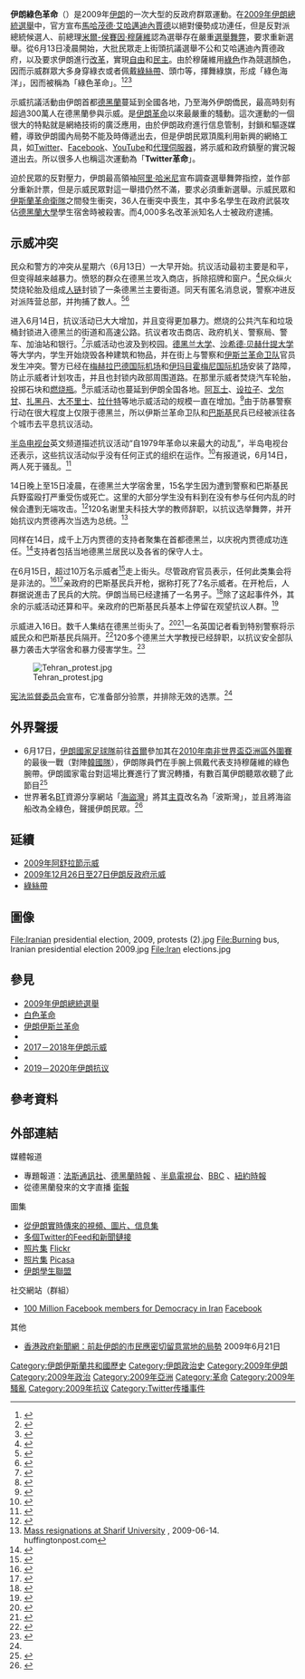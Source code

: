 {{Infobox civil conflict
| title = 伊朗綠色革命
| partof =
| image = File:Iran election protest June 16 6996.jpg
| caption =民眾佩戴綠色絲帶，高舉反對派領袖[[米爾-侯賽因·穆薩維|穆薩維]]和要求改革的海報
| date = 2009年6月13日–2010年2月1日<ref>[[Al_Jazeera_International|Al Jazeera International]] [http://english.aljazeera.net/focus/iran/2009/11/200911411259869709.html# Timeline: Iran after the election] {{Wayback|url=http://english.aljazeera.net/focus/iran/2009/11/200911411259869709.html |date=20110629051610 }}</ref>
| place ={{Flagu|伊朗}}：[[德黑蘭|德黑蘭]]、[[阿巴丹|阿巴丹]]、[[阿瓦士|阿瓦士]]、[[阿拉克|阿拉克]]、[[阿尔达比勒|阿尔达比勒]]、[[阿巴斯港|阿巴斯港]]、[[比尔詹德|比尔詹德]]、[[博季努爾德市|博季努爾德市]]、[[博魯傑爾德|博魯傑爾德]]、[[迪茲富勒|迪茲富勒]]、[[薩里市|薩里市]]、[[巴博勒|巴博勒]]、[[托爾卡曼港|托爾卡曼港]]、[[布什爾|布什爾]]、[[哈馬丹|哈馬丹]]、[[伊斯法罕|伊斯法罕]]、[[伊拉姆市|伊拉姆市]]、[[卡拉季|卡拉季]]、[[卡尚|卡尚]]、[[克爾曼|克爾曼]]、[[克爾曼沙赫|克爾曼沙赫]]、[[霍拉姆沙赫爾|霍拉姆沙赫爾]]、[[霍伊|霍伊]]、[[馬什哈德|馬什哈德]]、[[納傑法巴德|納傑法巴德]]、[[加茲溫|加茲溫]]、[[庫姆|庫姆]]、[[拉什特|拉什特]]、[[萨南达季|萨南达季]]、[[沙赫爾庫爾德市|沙赫爾庫爾德市]]、[[設拉子|設拉子]]、[[大不里士|大不里士]]、[[乌尔米耶|乌尔米耶]]、[[亞蘇季|亞蘇季]]、[[亚兹德|亚兹德]]、[[扎博勒|扎博勒]]、[[贊詹省|贊詹省]]、[[扎黑丹|扎黑丹]]

 [[海外伊朗人|海外伊朗人]]所發動示威

'''{{Flagu|美國}}'''：
[[亞特蘭大|亞特蘭大]]、[[夏洛特_(北卡羅來納州)|夏洛特]]、[[辛辛那提|辛辛那提]]、{{le|Preston, Iowa|Preston, Iowa}}、[[達拉斯|達拉斯]]、[[丹佛|丹佛]]、[[胡士頓|胡士頓]]、[[印第安納波利斯|印第安納波利斯]]、[[爾灣_(加利福尼亞州)|爾灣]]、[[堪薩斯|堪薩斯]]、[[拉斯克魯塞斯_(新墨西哥州)|拉斯克魯塞斯]]、[[拉斯維加斯|拉斯維加斯]]、<ref>[http://www.fox5vegas.com/news/19805133/detail.html Vegas Iranians Protest Violence In Home Country]{{Dead link|date=2018年8月 |bot=InternetArchiveBot |fix-attempted=yes }}、fox5vegas.com (19 June 2009)</ref>[[洛杉磯|洛杉磯]]、[[麥迪遜|麥迪遜]]、[[邁阿密|邁阿密]]、[[明尼阿波利斯|明尼阿波利斯]]、[[紐約市|紐約市]]、[[奧蘭多_(佛羅里達州)|奧蘭多]]、[[費城|費城]]、[[波特蘭|波特蘭]]、[[聖地牙哥|聖地牙哥]]、[[舊金山|舊金山]]、[[聖荷西_(加利福尼亞州)|聖荷西]]、[[西雅圖|西雅圖]]、[[州學院|州學院]]、[[坦佩_(亞利桑那州)|坦佩]]、[[華盛頓特區|華盛頓特區]]
<br />

'''{{Flagu|加拿大}}'''：[[卡尔加里|卡尔加里]]、[[艾德蒙吞|艾德蒙吞]]、[[哈利法克斯|哈利法克斯]]、[[哈密尔顿_(安大略)|哈密尔顿]]、[[倫敦_(加拿大)|倫敦]]、[[蒙特利爾|蒙特利爾]]、[[渥太華|渥太華]]、[[多倫多|多倫多]]、[[溫哥華|溫哥華]]、[[滑鐵盧_(安大略省)|滑鐵盧]] 
<br />
 '''{{Flagu|德國}}'''：[[柏林|柏林]]、[[波鴻|波鴻]]、[[科隆|科隆]]、[[多特蒙德|多特蒙德]]、[[杜塞尔多夫|杜塞尔多夫]]、[[法蘭克福|法蘭克福]]、[[漢堡|漢堡]]、[[漢諾威|漢諾威]]、[[海德堡|海德堡]]、[[明施特尔|明施特尔]]、[[斯图加特|斯图加特]]<ref>{{cite web |url=http://www.stuttgarter-zeitung.de/stz/page/2099030_0_9223_-demonstration-auch-in-stuttgart-streit-im-iran-eskaliert.html |title=Streit im Iran eskaliert |language=de |publisher=''stuttgarter-zeitung.de'' |date=2009-06-20 |accessdate=14 February 2011 <!--DASHBot--> |archive-date=2009-06-21 |archive-url=https://web.archive.org/web/20090621221149/http://www.stuttgarter-zeitung.de/stz/page/2099030_0_9223_-demonstration-auch-in-stuttgart-streit-im-iran-eskaliert.html |dead-url=yes }}</ref><br />'''{{Flagu|瑞典}}'''：[[斯德哥爾摩|斯德哥爾摩]]、[[哥特堡|哥特堡]]、[[马尔默|马尔默]]、[[謝萊夫特奧|謝萊夫特奧]]、[[卡尔斯塔德|卡尔斯塔德]]、[[松茲瓦爾|松茲瓦爾]]<ref>{{cite web|url=http://st.nu/start/sundsvall/1.1154003-en-tyst-minut-for-dodsoffren-i-iran|title=En tyst minut för dödsoffren |language=sv |publisher=Sundsvall Tidning |date=2009-06-26 | accessdate= 14 February 2011 <!--DASHBot-->}}</ref>、[[烏普薩拉|烏普薩拉]]<ref>{{cite web |url=http://nyheterna.se/1.1064254 |title=Demonstration i Uppsala |language=sv |publisher=Nyheterna.se |date=2009-06-25 |accessdate=24 April 2011 <!--DASHBot--> |archive-date=2011-08-09 |archive-url=https://web.archive.org/web/20110809154530/http://www.nyheterna.se/1.1064254 |dead-url=no }}</ref>[[赫爾辛堡|赫爾辛堡]]<ref>{{cite web |url=http://hd.se/helsingborg/2009/07/08/ny-demonstration-foer-demokratin-i/ |title=Ny demonstration för dem i Iran |language=sv |publisher=hd.se |date=2009-07-08 |accessdate=14 February 2011 <!--DASHBot--> |archive-url=https://web.archive.org/web/20110607140522/http://hd.se/helsingborg/2009/07/08/ny-demonstration-foer-demokratin-i/ |archive-date=2011-06-07 |dead-url=yes }}</ref>、[[于默奧|于默奧]]<ref>{{cite web |url=http://www.sr.se/VASTERBOTTEN/nyheter/artikel.asp?artikel=2914299 |title=Demonstration för iransk demokrati |language=sv |publisher=[[Sveriges_Radio|Sveriges Radio]] |date=2009-06-18 |accessdate=14 February 2011 <!--DASHBot--> |archive-date=2012-09-10 |archive-url=https://archive.is/20120910174247/http://www.sr.se/VASTERBOTTEN/nyheter/artikel.asp?artikel=2914299 |dead-url=yes }}</ref>、[[延雪平|延雪平]]<ref>{{cite web |url=http://www.jnytt.se/nyhet/25058/demonstranterna-stodjer-folket-i-iran |title=Demonstranterna stödjer folket i |language=sv |publisher=jnytt.se |date=2009-07-08 |accessdate=14 February 2011 <!--DASHBot--> |archive-url=https://web.archive.org/web/20110721160551/http://www.jnytt.se/nyhet/25058/demonstranterna-stodjer-folket-i-iran |archive-date=2011-07-21 |dead-url=yes }}</ref>、[[烏德瓦拉|烏德瓦拉]]<ref>{{cite web |url=http://www.sr.se/cgi-bin/vast/nyheter/artikel.asp?Artikel=2928180 |title=Irandemonstration i Uddevalla |language=sv |publisher=[[Sveriges_Radio|Sveriges Radio]] |date=2009-06-25 |accessdate=14 February 2011 <!--DASHBot--> |archive-date=2012-09-10 |archive-url=https://archive.is/20120910053547/http://www.sr.se/cgi-bin/vast/nyheter/artikel.asp?Artikel=2928180 |dead-url=yes }}</ref>、[[布羅斯|布羅斯]]<ref>{{cite web |url=http://www.bt.se/nyheter/boras/hundratals-borasiranier-i-protest-(1393697).gm |title=Hundratals boråsiranier i protest |language=sv |publisher=bt.se |date=2009-06-24 |access-date=2013-08-26 |archive-url=https://web.archive.org/web/20131029210911/http://www.bt.se/nyheter/boras/hundratals-borasiranier-i-protest-(1393697).gm |archive-date=2013-10-29 |dead-url=yes }}</ref><br /> '''{{Flagu|荷蘭}}'''：[[海牙|海牙]]、[[阿姆斯特丹|阿姆斯特丹]]、[[代尔夫特|代尔夫特]]、[[莱顿|莱顿]]、[[格罗宁根|格罗宁根]]、[[馬斯特里赫特|馬斯特里赫特]]、<br /> '''{{Flagu|義大利}}'''：[[羅馬|羅馬]]、[[米蘭|米蘭]]、[[都灵|都灵]]、[[佛羅倫斯|佛羅倫斯]]<br />'''{{Flagu|瑞士}}'''：[[日內瓦|日內瓦]]、[[洛桑|洛桑]]、[[蘇黎世|蘇黎世]]、[[伯恩|伯恩]]<br /> '''{{Flagu|澳大利亞}}'''：[[悉尼|雪梨]]、[[墨爾本|墨爾本]]、[[坎培拉|坎培拉]]、<ref>http://www.sbs.com.au/news/article/1034041/Protest-outside-Iranian-embassy-in-Canberra {{Wayback|url=http://www.sbs.com.au/news/article/1034041/Protest-outside-Iranian-embassy-in-Canberra |date=20121015003758 }} Protests outside Iranian embassy in Canberra、[[sbs.com.au|sbs.com.au]] (26 July 2009)</ref>[[阿德雷德|阿德雷德]]<ref>{{cite web |url=http://www.abc.net.au/news/stories/2009/06/18/2601996.htm?site=adelaide |title=Iran poll prompts Adelaide protest、abc.net.au (June 18、2009) |publisher=Abc.net.au |date=2009-06-18 |accessdate=2013-08-06 |archive-date=2013-11-13 |archive-url=https://web.archive.org/web/20131113042344/http://www.abc.net.au/news/stories/2009/06/18/2601996.htm?site=adelaide |dead-url=no }}</ref><br /> '''{{Flagu|西班牙}}'''：[[巴塞隆納|巴塞隆納]]、[[馬德里|馬德里]] <br />'''{{Flagu|烏克蘭}}'''：[[基輔|基輔]]、<ref>{{cite news | url = http://www.reuters.com/news/pictures/searchpopup?picId=10524744 | title = Iranian students take part in a protest rally in support of the defeated moderate presidential candidate Mirhossein Mousavi in front of the Iranian embassy in Kiev, June 16, 2009. Mousavi has disputed official figures which gave hardline President Mahmoud Ahmadinejad a landslide, and called for the election to be annulled. REUTERS/Konstantin Chernichkin (UKRAINE POLITICS ELECTIONS CONFLICT) | work = Reuters | accessdate = 14 February 2011 <!--DASHBot--> | archive-date = 2016-10-24 | archive-url = https://web.archive.org/web/20161024050939/http://www.reuters.com/news/pictures/searchpopup?picId=10524744 | dead-url = no }}</ref>[[哈爾科夫|哈爾科夫]] <br />  '''{{Flagu|英國}}'''：[[倫敦|倫敦]]、[[曼徹斯特|曼徹斯特]]、[[谢菲尔德|谢菲尔德]]、[[諾丁罕|諾丁罕]]、[[布里斯托尔|布里斯托尔]]<ref>{{cite web |url=http://www.thisisbristol.co.uk/news/Iranians-stage-peaceful-demo-Bristol/article-1091035-detail/article.html |title=Iranians stage peaceful demo in Bristol、thisisbristol.co.uk (June 19、2009) |publisher=Thisisbristol.co.uk |date=2009-06-19 |accessdate=2013-08-06 |archive-url=https://web.archive.org/web/20100331110141/http://www.thisisbristol.co.uk/news/Iranians-stage-peaceful-demo-Bristol/article-1091035-detail/article.html |archive-date=2010-03-31 |dead-url=yes }}</ref><br />'''{{Flagu|法國}}'''：[[巴黎|巴黎]]、[[里昂|里昂]] <br />'''{{Flagu|比利時}}'''：[[布魯塞爾|布魯塞爾]]、[[鲁汶|鲁汶]] <br /> '''{{Flagu|紐西蘭}}'''：[[奧克蘭|奧克蘭]]、[[威靈頓|威靈頓]]、[[基督山|基督山]] <br /> '''{{Flagu|馬來西亞}}'''：[[吉隆坡|吉隆坡]] <br /> '''{{Flagu|葡萄牙}}'''：[[里斯本|里斯本]] <br /> '''{{Flagu|奧地利}}'''：[[維也納|維也納]]、[[薩爾茲堡|薩爾茲堡]]<ref>{{cite web |url=http://salzburg.orf.at/stories/374442 |title=100 Teilnehmer bei Iran-Demo in Salzburg |language=de |publisher=salzburg.orf.at |date=2009-07-12 |accessdate=14 February 2011 <!--DASHBot--> |archive-url=https://web.archive.org/web/20110826154901/http://salzburg.orf.at/stories/374442 |archive-date=2011-08-26 |dead-url=yes }}</ref><br /> '''{{Flagu|羅馬尼亞}}'''：[[布加勒斯特|布加勒斯特]]<ref>{{cite web |url=http://www.antena3.ro/stiri/romania/bucuresti-peste-150-de-cetateni-iranieni-au-protestat-fata-de-alegerea-lui-ahmadinejad_74170.html |title=Bucuresti Peste 150 de cetateni iranieni au protestat fata de alegerea lui Ahmadinejad |language=ro |publisher=''[[Antena_3_(Romania)|Antena3]]'' |date=2009-06-19 |accessdate=2009-06-20 |archiveurl=https://www.webcitation.org/5ic0RJ9P4?url=http://www.antena3.ro/stiri/romania/bucuresti-peste-150-de-cetateni-iranieni-au-protestat-fata-de-alegerea-lui-ahmadinejad_74170.html |archivedate=2009-07-28 |deadurl=yes }}</ref><br /> '''{{Flagu|匈牙利}}'''：[[布達佩斯|布達佩斯]]<ref>{{cite web |url=http://www.hirszerzo.hu/cikk.hol_van_a_szavazatunk_ahmadinezsad_nem_a_mi_elnokunk_-_tuntetes_a_stefanian.112137.html |title="Hol van a szavazatunk?", "Ahmadinezsád nem a mi elnökünk!" - Tüntetés a Stefánián |language=hu |publisher={{le|Hírszerző|Hírszerző}} |date=2009-06-15 |accessdate=14 February 2011 <!--DASHBot--> |archive-url=https://web.archive.org/web/20150924030302/http://www.hirszerzo.hu/cikk.hol_van_a_szavazatunk_ahmadinezsad_nem_a_mi_elnokunk_-_tuntetes_a_stefanian.112137.html |archive-date=2015-09-24 |dead-url=yes }}</ref><br /> '''{{Flagu|捷克}}'''：[[布拉格|布拉格]]<br />'''{{Flagu|日本}}'''：[[東京|東京]]、[[横濱市|横濱市]]、[[大阪市|大阪]]、[[京都|京都]]、[[名古屋|名古屋]]<br />'''{{Flagu|丹麥}}'''：[[哥本哈根|哥本哈根]]、[[奧胡斯|奧胡斯]]<br />'''{{Flagu|挪威}}'''：[[奧斯陸|奧斯陸]]、[[卑爾根|卑爾根]]、[[特隆赫姆|特隆赫姆]]、[[斯塔萬格|斯塔萬格]]、[[阿倫達爾|阿倫達爾]]、[[克里斯蒂安桑|克里斯蒂安桑]]<br />'''{{Flagu|韓國}}'''：[[首爾|首爾]]、[[釜山|釜山]]、[[大邱廣域市|大邱廣域市]]<br />'''{{Flagu|俄羅斯}}'''：[[莫斯科|莫斯科]]<br />'''{{Flagu|亞美尼亞}}'''：[[葉里溫|葉里溫]]<br/>'''{{Flagu|以色列}}'''：[[臺拉維夫|臺拉維夫]]<br />'''{{Flagu|阿拉伯聯合大公國}}'''：[[杜拜|杜拜]]<br />'''{{Flagu|土耳其}}'''：[[伊斯坦堡|伊斯坦堡]]、[[安卡拉|安卡拉]]<ref>{{cite news| url = http://www.reuters.com/news/pictures/searchpopup?picId=10660546| title = Turkey-based Iranian residents, who are supporters of Iranian opposition leader Mirhossein Mousavi, hold pictures of a woman identified by protestors as Neda Agha Soltan during a protest in Ankara June 27, 2009. Agha Soltan, the young woman shown on cameraphone footage falling, apparently shot, on the edges of a protest at Iran's disputed elections has drawn a passionate response worldwide. REUTERS/Stringer (TURKEY POLITICS CONFLICT)| work = Reuters| accessdate = 14 February 2011 <!--DASHBot-->| archive-date = 2016-10-24| archive-url = https://web.archive.org/web/20161024050757/http://www.reuters.com/news/pictures/searchpopup?picId=10660546| dead-url = no}}</ref><br />'''{{Flagu|巴基斯坦}}'''：[[伊斯蘭馬巴德|伊斯蘭馬巴德]]、<ref>{{cite web |last=Ali |first=Sajjad |url=http://www.demotix.com/news/112734/iranian-protest-islamabad |title=Iranian protest Islamabad |publisher=Demotix.com |date=2010-12-27 |accessdate=2011-03-23 |archive-url=https://web.archive.org/web/20110721175307/http://www.demotix.com/news/112734/iranian-protest-islamabad |archive-date=2011-07-21 |dead-url=yes }}</ref>[[喀拉蚩|喀拉蚩]]、[[拉合爾|拉合爾]]、[[白沙瓦|白沙瓦]]<br />'''{{Flagu|埃及}}'''：[[開羅|開羅]]<ref>{{cite news | url=http://blogs.reuters.com/global/2009/07/02/egypt-takes-no-chances-over-iran-inspired-demonstration/ | work=Reuters | title=Egypt takes no chances over Iran-inspired demonstration | date=2009-07-02 | accessdate=14 February 2011 <!--DASHBot--> | archive-date=2011-04-28 | archive-url=https://web.archive.org/web/20110428221717/http://blogs.reuters.com/global/2009/07/02/egypt-takes-no-chances-over-iran-inspired-demonstration/ | dead-url=no }}</ref><br/>'''{{Flagu|科威特}}'''：<u>[[科威特市|科威特市]]</u><ref>{{cite web |url=http://northwesternubf.org/2009/06/iran-election-protesters-set-to-defy-supreme-leader/ |title=Iran election protesters set to defy supreme leader、Northwesternubf.org (June 20、2009) |publisher=Northwesternubf.org |date= |accessdate=2013-08-06 |archive-date=2012-03-04 |archive-url=https://web.archive.org/web/20120304074303/http://northwesternubf.org/2009/06/iran-election-protesters-set-to-defy-supreme-leader/ |dead-url=no }}</ref><br />'''{{Flagu|希臘}}'''：[[雅典|雅典]]<ref>{{cite news | url = http://www.reuters.com/news/pictures/searchpopup?picId=10609271 | title = An Iranian protester holds a pre-Islamic revolution Iranian national flag in front of the Greek parliament during a rally in solidarity with Iranians protesting against their country's disputed presidential election, in Athens June 23, 2009. REUTERS/John Kolesidis (GREECE CONFLICT POLITICS) | work = Reuters | accessdate = 14 February 2011 <!--DASHBot--> | archive-date = 2016-10-24 | archive-url = https://web.archive.org/web/20161024050857/http://www.reuters.com/news/pictures/searchpopup?picId=10609271 | dead-url = no }}</ref><br />'''{{Flagu|賽普勒斯}}'''：[[尼古西亞|尼古西亞]]<ref>http://newshopper.sulekha.com/cyprus-iran-protest_photo_864368.htm {{Webarchive|url=https://archive.is/20120713044652/http://newshopper.sulekha.com/cyprus-iran-protest_photo_864368.htm |date=2012-07-13 }} A woman holds a picture showing a woman Neda Agha Soltan lying in a Tehran street moments before she died、during a demonstration outside of Iranian embassy in Nicosia、Cyprus、Tuesday、23 June 2009、to protest against the outcome of the Presidential elections and post election violence in Iran、[[Reuters|Reuters]] (23 June 2009)</ref><br />'''{{Flagu|保加利亞}}'''：[[索菲亞|索菲亞]]<ref>{{cite web |url=http://www.euinside.eu/en/galleries/protests-in-front-of-the-embassy-of-iran-in-bulgaria |title=Protests in front of the embassy of Iran in Bulgaria、Euinside.eu (June 26、2009) |publisher=Euinside.eu |date=2009-06-26 |accessdate=2013-08-06 |archive-date=2020-12-10 |archive-url=https://web.archive.org/web/20201210091304/http://www.euinside.eu/en/galleries/protests-in-front-of-the-embassy-of-iran-in-bulgaria |dead-url=no }}</ref><br />'''{{Flagu|亞塞拜然}}'''：[[巴庫|巴庫]]<ref>http://www.rferl.org/content/article/1069233.html {{Wayback|url=http://www.rferl.org/content/article/1069233.html |date=20160128085706 }} Azerbaijani Police Break Up Protest Against Iran、[[Radio_Free_Europe/Radio_Liberty|Radio Free Europe/Radio Liberty]] (16 June 2009)</ref><br />'''{{Flagu|波蘭}}'''：[[華沙|華沙]]<ref>{{cite web |url=http://www.thenews.pl/international/artykul110631_solidarity_with_iran_in_warsaw.html |title=Solidarity with Iran in Warsaw、Thenews.pl (June 22、2009) |publisher=Thenews.pl |date= |accessdate=2013-08-06 |archive-date=2019-06-04 |archive-url=https://web.archive.org/web/20190604143524/http://www.thenews.pl/international/artykul110631_solidarity_with_iran_in_warsaw.html |dead-url=no }}</ref><br />'''{{Flagu|芬蘭}}'''：[[赫爾辛基|赫爾辛基]]<ref>http://www.youtube.com/watch?v=JZzMTQClJvo {{Wayback|url=http://www.youtube.com/watch?v=JZzMTQClJvo |date=20160102105453 }} 26 June 2009 campaign and demonstrations in Helsinki、[[Youtube|Youtube]] (26 June 2009)</ref><br />'''{{Flagu|愛爾蘭}}'''：[[都柏林|都柏林]]<ref>{{cite web |url=http://swp.ie/index.php?page=180&dept=News |title=Iranian Independent Workers Union message addressed to the workers of Iran、Swp.ie (June 24、2009) |publisher=Swp.ie |date= |accessdate=2013-08-06 |archive-date=2017-10-12 |archive-url=https://web.archive.org/web/20171012060638/http://swp.ie/index.php?page=180&dept=News |dead-url=no }}</ref><br />'''{{Flagu|新加坡}}'''：[[新加坡|新加坡]]<ref>http://gulfnews.com/news/region/iran/iran-students-in-singapore-protest-presidential-election-1.72558 {{Wayback|url=http://gulfnews.com/news/region/iran/iran-students-in-singapore-protest-presidential-election-1.72558 |date=20100410194151 }} Iran students in Singapore protest presidential election、[[Gulfnews.com|Gulfnews.com]] (19 June 2009)</ref><br />'''{{Flagu|印度}}'''：[[海得拉巴_(印度)|海德拉巴]]<ref>{{cite news| url = http://www.reuters.com/news/pictures/searchpopup?picId=10504937| title = A supporter, who lives in India, of Iran's moderate presidential candidate Mirhossein Mousavi attends a protest against the election results at the Consulate General of the Islamic Republic of Iran, in the southern Indian city of Hyderabad June 15, 2009. Iran's Interior Ministry said on Monday that defeated Mousavi would be responsible for any consequences if he went ahead with a rally in Tehran. REUTERS/Krishnendu Halder (INDIA CONFLICT ELECTIONS POLITICS)| work = Reuters| accessdate = 14 February 2011 <!--DASHBot-->| archive-date = 2020-12-10| archive-url = https://web.archive.org/web/20201210093224/https://www.reuters.com/news/pictures/searchpopup?picId=10504937| dead-url = no}}</ref><br />'''{{Flagu|孟加拉}}'''：[[達卡|達卡]]<ref>{{cite web |url=http://www.thedailystar.net/newDesign/news-details.php?nid=94147 |title=Human chain formed by Iranians in Dhaka and Sachetan Nagarik、Thedailystar.net (June 25、2009) |publisher=Thedailystar.net |date=2009-06-25 |accessdate=2013-08-06 |archive-date=2012-10-09 |archive-url=https://web.archive.org/web/20121009235615/http://www.thedailystar.net/newDesign/news-details.php?nid=94147 |dead-url=no }}</ref><br />'''{{Flagu|菲律賓}}'''：[[馬尼拉|馬尼拉]]
| coordinates = 
| causes =
| goals = 
| methods = [[示威|示威]]、[[暴動|暴動]]、[[公民不服從|公民不服從]]、[[罷工|罷工]]
| status =
| result = 抗議平息
| side1 =
| side2 =
| side3 =
| leadfigures1 = 
| leadfigures2 =
| leadfigures3 =
| howmany1 =
| howmany2 =
| howmany3 =
| casualties1 =
| casualties2 =
| casualties3 = 36<ref name="Iran official says 36 killed in post-vote unrest">{{Cite news|title=Iran official says 36 killed in post-vote unrest|date=2009-09-10|agency=AFP|url=http://www.google.com/hostednews/afp/article/ALeqM5j8GPoWmrf2qerPWQNHb8Z9eGjT3Q|accessdate=14 February 2011 <!--DASHBot-->|archive-date=2010-02-05|archive-url=https://web.archive.org/web/20100205084338/http://www.google.com/hostednews/afp/article/ALeqM5j8GPoWmrf2qerPWQNHb8Z9eGjT3Q|dead-url=no}}</ref>-72人被殺<ref name="Opposition claim">{{cite web |author=(BBCPersianTV) –8 June 2012 |url=http://www.bbc.co.uk/persian/iran/2012/06/120607_l39_killed_post-election_alinejad.shtml |title=BBCPersian: The cases of the victims of the 2009 election |publisher=BBC |date=2012-06-08 |accessdate=2012-06-08 |archive-date=2015-03-11 |archive-url=https://web.archive.org/web/20150311205127/http://www.bbc.co.uk/persian/iran/2012/06/120607_l39_killed_post-election_alinejad.shtml |dead-url=no }}</ref><br/>
4,000餘人被逮捕<ref name="Judiciary claim">{{cite web |author=(PressTV) – 11 August 2009 |url=http://edition.presstv.ir/detail/103230.html |title=PressTV: '4,000 arrested' in post-election Iran protests |publisher=PressTV |date=2009-08-11 |accessdate=2009-08-11 |archive-url=https://web.archive.org/web/20130927124453/http://edition.presstv.ir/detail/103230.html |archive-date=2013-09-27 |dead-url=yes }}</ref>
| casualties_label =
| notes =
}} 
'''伊朗綠色革命'''（{{lang-fa|'''پیامدهای انتخابات ریاست‌جمهوری دهم ایران'''}}）是2009年[[伊朗|伊朗]]的一次大型的反政府群眾運動。在[[2009年伊朗總統選舉|2009年伊朗總統選舉]]中，官方宣布[[馬哈茂德·艾哈邁迪內賈德|馬哈茂德·艾哈邁迪內賈德]]以絕對優勢成功連任，但是反對派總統候選人、前總理[[米爾-侯賽因·穆薩維|米爾-侯賽因·穆薩維]]認為選舉存在嚴重[[選舉舞弊|選舉舞弊]]，要求重新選舉。從6月13日凌晨開始，大批民眾走上街頭抗議選舉不公和艾哈邁迪內賈德政府，以及要求伊朗進行[[改革|改革]]，實現[[自由|自由]]和[[民主|民主]]。由於穆薩維用[[綠色|綠色]]作為競選顏色，因而示威群眾大多身穿綠衣或者佩戴[[綠絲帶|綠絲帶]]、頭巾等，揮舞綠旗，形成「綠色海洋」，因而被稱為「綠色革命」。<ref>{{Cite web|title=英报：穆萨维"绿色革命"失败 伊朗改革希望幻灭|url=https://www.chinanews.com/gj/gj-zd/news/2009/06-15/1733769.shtml|access-date=2021-06-26|date=2009-06-15|work=[[中新网|中新网]]|language=zh|archive-date=2021-06-26|archive-url=https://web.archive.org/web/20210626184321/https://www.chinanews.com/gj/gj-zd/news/2009/06-15/1733769.shtml|dead-url=no}}</ref><ref>{{Cite news|title=Protests Flare in Tehran as Opposition Disputes Vote|url=https://www.nytimes.com/2009/06/14/world/middleeast/14iran.html|newspaper=The New York Times|date=2009-06-13|accessdate=2021-06-26|issn=0362-4331|language=en-US|first=Robert F.|last=Worth|first2=Nazila|last2=Fathi|archive-date=2011-07-11|archive-url=https://web.archive.org/web/20110711155202/http://www.nytimes.com/2009/06/14/world/middleeast/14iran.html|dead-url=no}}</ref><ref>{{Cite web|title=A devastating defeat for Iran's green revolution|url=http://www.theguardian.com/world/2009/jun/14/iran-tehran-election-results-riots|access-date=2021-06-26|date=2009-06-13|work=the Guardian|language=en|archive-date=2021-06-30|archive-url=https://web.archive.org/web/20210630091123/https://www.theguardian.com/world/2009/jun/14/iran-tehran-election-results-riots|dead-url=no}}</ref>

示威抗議活動由伊朗首都[[德黑蘭|德黑蘭]]蔓延到全國各地，乃至海外伊朗僑民，最高時刻有超過300萬人在德黑蘭參與示威。是[[伊朗伊斯蘭革命|伊朗革命]]以來最嚴重的騷動。這次運動的一個很大的特點就是網絡技術的廣泛應用，由於伊朗政府進行信息管制，封鎖和驅逐媒體，導致伊朗國內局勢不能及時傳遞出去，但是伊朗民眾頂風利用新興的網絡工具，如[[Twitter|Twitter]]、[[Facebook|Facebook]]、[[YouTube|YouTube]]和[[代理伺服器|代理伺服器]]，將示威和政府鎮壓的實況報道出去。所以很多人也稱這次運動為「'''Twitter革命'''」。

迫於民眾的反對壓力，伊朗最高領袖[[阿里·哈梅內伊|阿里·哈米尼]]宣布調查選舉舞弊指控，並作部分重新計票，但是示威民眾對這一舉措仍然不滿，要求必須重新選舉。示威民眾和[[伊斯蘭革命衛隊|伊斯蘭革命衛隊]]之間發生衝突，36人在衝突中喪生，其中多名學生在政府武裝攻佔[[德黑蘭大學|德黑蘭大學]]學生宿舍時被殺害。而4,000多名改革派知名人士被政府逮捕。

== 示威冲突 ==
民众和警方的冲突从星期六（6月13日）一大早开始。抗议活动最初主要是和平，但变得越来越暴力。愤怒的群众在德黑兰攻入商店，拆除招牌和窗户。<ref name="cnn">{{cite news | title = Iran election protests turn violent | publisher = CNN | date = 2009-06-13 | url = http://www.cnn.com/2009/WORLD/meast/06/13/iran.election/index.html | accessdate = 2009-06-13 | archive-date = 2009-06-15 | archive-url = https://web.archive.org/web/20090615071130/http://www.cnn.com/2009/WORLD/meast/06/13/iran.election/index.html | dead-url = no }}</ref>民众纵火焚烧轮胎及组成[[人链|人链]]封锁了一条德黑兰主要街道。同天有匿名消息说，警察冲进反对派阵营总部，并拘捕了数人。<ref name=abc>{{citenews|title=Election Battles Turn Into Street Fights in Iran|publisher=[[ABC_News|ABC News]]|url=http://abcnews.go.com/International/wireStory?id=7830630|date=2009-06-13|accessdate=2009-06-13|archive-date=2009-06-16|archive-url=https://web.archive.org/web/20090616044520/http://abcnews.go.com/International/wireStory?id=7830630|dead-url=no}}</ref><ref>{{cite news |url=http://news.bbc.co.uk/2/hi/middle_east/8099218.stm |title=Iran reformists held after street clashes |publisher=BBC News |date=2009-06-14 |accessdate=2009-06-19 |archive-date=2009-06-15 |archive-url=https://web.archive.org/web/20090615012134/http://news.bbc.co.uk/2/hi/middle_east/8099218.stm |dead-url=no }}</ref>

进入6月14日，抗议活动已大大增加，并且变得更加暴力。燃烧的公共汽车和垃圾桶封锁进入德黑兰的街道和高速公路。抗议者攻击商店、政府机关、警察局、警车、加油站和银行。<ref name=bbc>{{cite news |title=Iran Election sparks clashes |url=http://news.bbc.co.uk/2/hi/middle_east/8098942.stm |date=2009-06-14 |accessdate=2009-06-14 |publisher=BBC News |archive-date=2009-06-15 |archive-url=https://web.archive.org/web/20090615011724/http://news.bbc.co.uk/2/hi/middle_east/8098942.stm |dead-url=no }}</ref>示威活动也波及到校园。[[德黑兰大学|德黑兰大学]]、[[沙希德·贝赫什提大学|沙希德·贝赫什提大学]]等大学内，学生开始烧毁各种建筑和物品，并在街上与警察和[[伊斯兰革命卫队|伊斯兰革命卫队]]官员发生冲突。警方已经在[[梅赫拉巴德国际机场|梅赫拉巴德国际机场]]和[[伊玛目霍梅尼国际机场|伊玛目霍梅尼国际机场]]安装了路障，防止示威者计划攻击，并且也封锁内政部周围道路。在那里示威者焚烧汽车轮胎，投掷石块和[[燃烧瓶|燃烧瓶]]。<ref name=cnn_Ahmadinejad>{{cite news |title=Ahmadinejad hails election as protests grow |url=http://www.cnn.com/2009/WORLD/meast/06/13/iran.election/index.html#cnnSTCVideo |accessdate=2009-06-14 |publisher=CNN |archive-date=2009-06-15 |archive-url=https://web.archive.org/web/20090615071130/http://www.cnn.com/2009/WORLD/meast/06/13/iran.election/index.html#cnnSTCVideo |dead-url=no }}</ref>示威活动也蔓延到伊朗全国各地。[[阿瓦士|阿瓦士]]、[[设拉子|设拉子]]、[[戈尔甘|戈尔甘]]、[[扎黑丹|扎黑丹]]、[[大不里士|大不里士]]、[[拉什特|拉什特]]等地示威活动的规模一直在增加。<ref name=NCR6488>{{cite news|title=Popular uprising a stamp of rejection of sham election、display of Iranians' determination|url=http://ncr-iran.org/content/view/6488/1/|date=2009-06-14|accessdate=2009-06-14|publisher=NCR|archive-url=https://web.archive.org/web/20090618061222/http://ncr-iran.org/content/view/6488/1/|archive-date=2009-06-18|dead-url=yes}}</ref>由于防暴警察行动在很大程度上仅限于德黑兰，所以伊斯兰革命卫队和[[巴斯基|巴斯基]]民兵已经被派往各个城市去平息抗议活动。

[[半岛电视台|半岛电视台]]英文频道描述抗议活动“自1979年革命以来最大的动乱”，半岛电视台还表示，这些抗议活动似乎没有任何正式的组织在运作。<ref name=al>{{cite news|url=http://english.aljazeera.net/news/middleeast/2009/06/2009613172130303995.html.|title=Poll results prompt Iran protests|publisher=[[Al_Jazeera_English|Al Jazeera English]]|accessdate=2009-06-13|date=2009-06-13|archive-url=https://web.archive.org/web/20090618073345/http://english.aljazeera.net/news/middleeast/2009/06/2009613172130303995.html.|archive-date=2009-06-18|dead-url=yes}}</ref>有报道说，6月14日，两人死于骚乱。<ref name=youth>{{cite news|first=Dudi|last=Cohen|date=2009-06-14|accessdate=2009-06-14|url=http://www.ynetnews.com/articles/0,7340,L-3730786,00.html|title=Tehran youth: I'll never vote in Iran again|archive-date=2009-06-17|archive-url=https://web.archive.org/web/20090617063832/http://www.ynetnews.com/articles/0,7340,L-3730786,00.html|dead-url=no}}</ref>

14日晚上至15日凌晨，在德黑兰大学宿舍里，15名学生因为遭到警察和巴斯基民兵野蛮殴打严重受伤或死亡。这里的大部分学生没有料到在没有参与任何内乱的时候会遭到无端攻击。<ref>{{cite web |author=Copyright: gooya.com 2009 |url=http://news.gooya.com/politics/archives/2009/06/089209.php |title=gooya news: politics: کوی دانشگاه تهران به خاک و خون کشیده شد، بامدادخبر |publisher=News.gooya.com |date= |accessdate=2009-06-15 |archive-date=2021-01-26 |archive-url=https://web.archive.org/web/20210126091556/https://news.gooya.com/politics/archives/2009/06/089209.php |dead-url=no }}</ref>120名谢里夫科技大学的教师辞职，以抗议选举舞弊，并开始抗议内贾德再次当选为总统。<ref>[http://www.huffingtonpost.com/2009/06/14/iran-election-live-bloggi_n_215449.html Mass resignations at Sharif University] {{Wayback|url=http://www.huffingtonpost.com/2009/06/14/iran-election-live-bloggi_n_215449.html |date=20090617072018 }}, 2009-06-14. huffingtonpost.com</ref>

同样在14日，成千上万内贾德的支持者聚集在首都德黑兰，以庆祝内贾德成功连任。<ref>{{cite news |url=http://news.bbc.co.uk/2/hi/middle_east/8099501.stm |title=Middle East | Crowds join Ahmadinejad victory rally |publisher=BBC News |date=2009-06-04 |accessdate=2009-06-15 |archive-date=2009-06-15 |archive-url=https://web.archive.org/web/20090615011737/http://news.bbc.co.uk/2/hi/middle_east/8099501.stm |dead-url=no }}</ref>支持者包括当地德黑兰居民以及各省的保守人士。

在6月15日，超过10万名示威者<ref>{{cite news|publisher= guardian.co.uk|title= Shots fired as more than 100,000 Iranians defy march ban|url= http://www.guardian.co.uk/world/2009/jun/15/iran-opposition-rally-banned-mousavi|accessdate= 2009-06-19|archive-date= 2013-07-05|archive-url= https://web.archive.org/web/20130705092146/http://www.guardian.co.uk/world/2009/jun/15/iran-opposition-rally-banned-mousavi|dead-url= no}}</ref>走上街头。尽管政府官员表示，任何此类集会将是非法的。<ref>{{Cite web |url=http://cnnwire.blogs.cnn.com/2009/06/15/defeated-iran-candidate-appears-at-rally-4/ |title=CNNWire、"Defeated Iran candidate appears at rally" |access-date=2009-06-19 |archive-url=https://web.archive.org/web/20090617232738/http://cnnwire.blogs.cnn.com/2009/06/15/defeated-iran-candidate-appears-at-rally-4/ |archive-date=2009-06-17 |dead-url=yes }}</ref><ref>{{Cite web |url=http://news.sky.com/skynews/Home/World-News/Iran-Election-Mirhossein-Mousavi-Supporters-Defy-Protest-Ban-Over-Ahmadinejad-Victory/Article/200906315305665?lpos=World_News_Carousel_Region_3&lid=ARTICLE_15305665_Iran_Election%3A_Mirhossein_Mousavi_Supporters_Defy_Protest_Ban_Over_Ahmadinejad_Victory |title=Sky News "Mousavi Supporters Defy Protest Ban Over Ahmadinejad Victory" |accessdate=2009-06-19 |archive-date=2009-06-18 |archive-url=https://web.archive.org/web/20090618141605/http://news.sky.com/skynews/Home/World-News/Iran-Election-Mirhossein-Mousavi-Supporters-Defy-Protest-Ban-Over-Ahmadinejad-Victory/Article/200906315305665?lpos=World_News_Carousel_Region_3&lid=ARTICLE_15305665_Iran_Election%3A_Mirhossein_Mousavi_Supporters_Defy_Protest_Ban_Over_Ahmadinejad_Victory |dead-url=no }}</ref>亲政府的巴斯基民兵开枪，据称打死了7名示威者。在开枪后，人群据说進击了民兵的大院。伊朗当局已经逮捕了一名男子。<ref name=casual2>{{cite news|date=2009-06-15|accessdate=2009-06-15|title=Protester killed、others hurt at Tehran rally|publisher=MSNBC|url=http://www.msnbc.msn.com/id/31365097/ns/world_news-mideastn_africa/|archive-date=2012-11-03|archive-url=https://web.archive.org/web/20121103022833/http://www.msnbc.msn.com/id/31365097/ns/world_news-mideastn_africa/|dead-url=no}}</ref>除了这起事件外，其余的示威活动还算和平。亲政府的巴斯基民兵基本上停留在观望抗议人群。<ref name=latimes1>{{cite news|title=Ahmadinejad's reelection|url=http://www.latimes.com/news/nationworld/world/la-fg-iran-election16-2009jun16,0,2315785.story|accessdate=2009-06-19|archive-date=2009-06-18|archive-url=https://archive.is/20090618135637/http://www.latimes.com/news/nationworld/world/la-fg-iran-election16-2009jun16,0,2315785.story|dead-url=no}}</ref>

示威进入16日。数千人集结在德黑兰街头了。<ref>{{cite news |url=http://news.bbc.co.uk/1/hi/world/middle_east/8103577.stm |title=Middle East | Iran opposition keeps up pressure |publisher=BBC News |date=2009-06-16 |accessdate=2009-06-20 |archive-date=2017-08-28 |archive-url=https://web.archive.org/web/20170828112211/http://news.bbc.co.uk/1/hi/world/middle_east/8103577.stm |dead-url=no }}</ref><ref name="nyttuesday16">{{cite news |title=Opposition in Iran Rejects Call for Partial Recount |url=http://www.nytimes.com/2009/06/17/world/middleeast/17iran.html |accessdate=2009-06-22 |archive-date=2021-01-25 |archive-url=https://web.archive.org/web/20210125151512/http://www.nytimes.com/2009/06/17/world/middleeast/17iran.html |dead-url=no }}</ref>一名英国记者看到特别警察将示威民众和巴斯基民兵隔开。<ref>{{cite news|url=http://www.independent.co.uk/opinion/commentators/fisk/robert-fisk-fear-has-gone-in-a-land-that-has-tasted-freedom-1706912.html|title=Robert Fisk: Fear has gone in a land that has tasted freedom|date=2009-06-17|accessdate=2009-06-17|publisher=[[The_Independent|The Independent]]|archive-date=2012-01-23|archive-url=https://web.archive.org/web/20120123104126/http://www.independent.co.uk/opinion/commentators/fisk/robert-fisk-fear-has-gone-in-a-land-that-has-tasted-freedom-1706912.html|dead-url=no}}</ref>120多个德黑兰大学教授已经辞职，以抗议安全部队暴力袭击大学宿舍和暴力侵害学生。<ref>{{cite news|url=http://ncr-iran.org/content/view/6509/1/|title=Iran: 120 professors resign and join sit-in by students in Tehran University|date=2009-06-16|accessdate=2009-06-16|publisher=[[National_Council_of_Resistance_of_Iran|National Council of Resistance of Iran]]|archive-url=https://web.archive.org/web/20090618061227/http://ncr-iran.org/content/view/6509/1/|archive-date=2009-06-18|dead-url=yes}}</ref>

[[File:Tehran_protest.jpg|left]]

[[宪法监督委员会|宪法监督委员会]]宣布，它准备部分验票，并排除无效的选票。<ref name=nyttuesday16/>

==外界聲援==
* 6月17日，[[伊朗國家足球隊|伊朗國家足球隊]]前往[[首爾|首爾]]參加其在[[2010年世界盃足球賽|2010年南非世界盃]][[2010年世界盃外圍賽_(亞洲區)|亞洲區外圍賽]]的最後一戰（對陣[[韓國國家足球隊|韓國隊]]），伊朗隊員們在手腕上佩戴代表支持穆薩維的綠色腕帶。伊朗國家電台對這場比賽進行了實況轉播，有數百萬伊朗聽眾收聽了此節目<ref>{{cite news|title=Iran’s star footballers show support for Moussavi|url=http://www.ft.com/cms/s/0/1e2c6eee-5b3b-11de-be3f-00144feabdc0.html|publisher=金融時報|accessdate=2009-06-17|archive-date=2009-06-21|archive-url=https://web.archive.org/web/20090621083212/http://www.ft.com/cms/s/0/1e2c6eee-5b3b-11de-be3f-00144feabdc0.html|dead-url=no}}</ref>
* 世界著名[[BitTorrent_(协议)|BT]]資源分享網站「[[海盜灣|海盜灣]]」將其[[主頁|主頁]]改名為「波斯灣」，並且將海盜船改為全綠色，聲援伊朗民眾。<ref>{{Cite web |url=http://www.pocket-lint.com/news/news.phtml/24848/pirate-bay-becomes-persian-bay.phtml |title=Pirate Bay becomes Persian Bay |accessdate=2009-06-18 |archive-date=2009-07-28 |archive-url=https://web.archive.org/web/20090728102341/http://www.pocket-lint.com/news/news.phtml/24848/pirate-bay-becomes-persian-bay.phtml |dead-url=no }}</ref>

==延續==
* [[2009年阿舒拉節示威|2009年阿舒拉節示威]]
* [[2009年12月26日至27日伊朗反政府示威|2009年12月26日至27日伊朗反政府示威]]
* [[綠絲帶|綠絲帶]]

==圖像==
<gallery>
File:Iranian presidential election, 2009, protests (2).jpg
File:Burning bus, Iranian presidential election 2009.jpg
File:Iran elections.jpg
</gallery>

==參見==
*[[2009年伊朗總統選舉|2009年伊朗總統選舉]]
*[[白色革命|白色革命]]
*[[伊朗伊斯兰革命|伊朗伊斯兰革命]]
*{{Link-en|1999年7月伊朗学生示威|Iran student protests, July 1999}}
*[[2017－2018年伊朗示威|2017－2018年伊朗示威]]
*{{Link-en|2018年－2019年伊朗大罢工与抗议|2018–2019 Iranian general strikes and protests}}
*[[2019－2020年伊朗抗议|2019－2020年伊朗抗议]]

==參考資料==
{{reflist|2}}

==外部連結==
{{commons category|Iranian presidential election 2009 protests}}

;媒體報道
* 專題報道：[https://web.archive.org/web/20130127004855/http://english.farsnews.com/ 法斯通訊社]、[http://www.tehrantimes.com/Index_view.asp?code=196629 德黑蘭時報] {{Wayback|url=http://www.tehrantimes.com/Index_view.asp?code=196629 |date=20201210145252 }}、[http://english.aljazeera.net/news/middleeast/2009/06/2009612195749149733.html 半島電視台]{{Wayback|url=http://english.aljazeera.net/news/middleeast/2009/06/2009612195749149733.html |date=20090614054941 }}、[http://news.bbc.co.uk/2/hi/in_depth/middle_east/2009/iran/default.stm BBC] {{Wayback|url=http://news.bbc.co.uk/2/hi/in_depth/middle_east/2009/iran/default.stm |date=20100805050113 }}、[http://topics.nytimes.com/top/news/international/countriesandterritories/iran/index.html 紐約時報] {{Wayback|url=http://topics.nytimes.com/top/news/international/countriesandterritories/iran/index.html |date=20160304050038 }}
* 從德黑蘭發來的文字直播 [http://www.guardian.co.uk/news/blog/2009/jun/17/iran-uprising 衛報] {{Wayback|url=http://www.guardian.co.uk/news/blog/2009/jun/17/iran-uprising |date=20130622065633 }}

;圖集
* [http://www.iran09.info 從伊朗實時傳來的視頻、圖片、信息集]{{Wayback|url=http://www.iran09.info/ |date=20150801142243 }}
* [https://web.archive.org/web/20090617181337/http://iran.twazzup.com/ 多個Twitter的Feed和新聞鏈接]
* [http://www.flickr.com/photos/mousavi1388/ 照片集] {{Wayback|url=http://www.flickr.com/photos/mousavi1388/ |date=20090616215657 }} [[Flickr|Flickr]]
* [http://picasaweb.google.com/iranmehrphotos 照片集]{{Dead link|date=2018年8月 |bot=InternetArchiveBot |fix-attempted=yes }} [[Picasa|Picasa]]
* [http://www.daneshjooyan.org/english/ 伊朗學生聯盟] {{Wayback|url=http://www.daneshjooyan.org/english/ |date=20090525062815 }}

;社交網站（群組）
* [http://www.facebook.com/#/group.php?gid=105160039272&ref=ts 100 Million Facebook members for Democracy in Iran]{{Wayback|url=http://www.facebook.com/#/group.php?gid=105160039272&ref=ts |date=20050408055255 }} [[Facebook|Facebook]]
;其他
* [http://www.info.gov.hk/gia/general/200906/21/P200906210246.htm 香港政府新聞網：前赴伊朗的市民應密切留意當地的局勢] {{Wayback|url=http://www.info.gov.hk/gia/general/200906/21/P200906210246.htm |date=20200917141136 }} 2009年6月21日

[[Category:伊朗伊斯蘭共和國歷史|Category:伊朗伊斯蘭共和國歷史]]
[[Category:伊朗政治史|Category:伊朗政治史]]
[[Category:2009年伊朗|Category:2009年伊朗]]
[[Category:2009年政治|Category:2009年政治]]
[[Category:2009年亞洲|Category:2009年亞洲]]
[[Category:革命|Category:革命]]
[[Category:2009年騷亂|Category:2009年騷亂]]
[[Category:2009年抗议|Category:2009年抗议]]
[[Category:Twitter传播事件|Category:Twitter传播事件]]